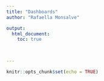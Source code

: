 ```yaml
---
title: "Dashboards"
author: "Rafaella Monsalve"

output: 
  html_document:
    toc: true

      

---
```


```r
knitr::opts_chunk$set(echo = TRUE)
```

